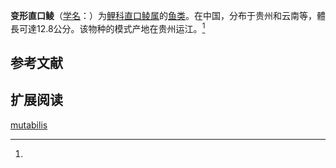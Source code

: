{{Speciesbox
| name = 变形直口鲮
| status = NE
| status_system = IUCN3.1
| image = 
| genus = Rectoris
| species = mutabilis
| authority = Lin, 1933<ref name='id6069'>{{cite web| url =http://www.bioinfo.cn/db05/BjdwSpecies.php?action=view&id=6069| title =变形直口鲮| work =中国动物物种编目数据库| publisher =中国科学院微生物研究所| author =中国科学院动物研究所| accessdate =2009-04-11| deadurl =yes| archiveurl =https://web.archive.org/web/20160305065045/http://www.bioinfo.cn/db05/BjdwSpecies.php?action=view&id=6069| archivedate =2016-03-05}}</ref>
| synonyms = *''Crossocheilus mutabilis''<br /><small>Lin, 1933</small>''
*''Epalzeorhynchus mutabilis''<br /><small>Lin, 1933</small>''
*''Varicorhinus mutabilis''<br /><small>Lin, 1933</small>''
}}

'''变形直口鲮'''（[[学名|学名]]：'''{{lang|la|''Rectoris mutabilis''}}'''）为[[鲤科|鲤科]][[直口鲮属|直口鲮属]]的[[鱼类|鱼类]]。在中国，分布于贵州和云南等，體長可達12.8公分。该物种的模式产地在贵州运江。<ref name='id6069'/>

== 参考文献 ==
{{reflist}}

== 扩展阅读 ==
{{refbegin}}
{{wikispecies-inline|Rectoris mutabilis|变形直口鲮}}
{{refend}}
{{Taxonbar|from=Q3765114}}

[[Category:直口鲮属|mutabilis]]


{{Cypriniformes-stub}}